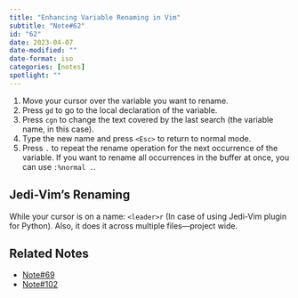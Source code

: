 ```yaml
---
title: "Enhancing Variable Renaming in Vim"
subtitle: "Note#62"
id: "62"
date: 2023-04-07
date-modified: ""
date-format: iso
categories: [notes]
spotlight: ""
---
```

1. Move your cursor over the variable you want to rename.
2. Press `gd` to go to the local declaration of the variable.
3. Press `cgn` to change the text covered by the last search (the variable name, in this case).
4. Type the new name and press `<Esc>` to return to normal mode.
5. Press `.` to repeat the rename operation for the next occurrence of the variable. If you want to rename all occurrences in the buffer at once, you can use `:%normal .`.

## Jedi-Vim's Renaming

While your cursor is on a name: `<leader>r` (In case of using Jedi-Vim plugin for Python). Also, it does it across multiple files—project wide.

## Related Notes

* [Note#69](/notes/69/)
* [Note#102](/notes/102/)

